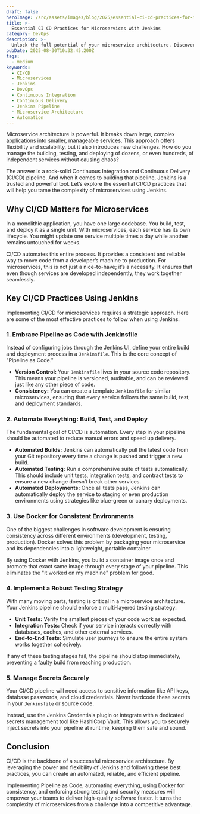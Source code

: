 ```yaml
---
draft: false
heroImage: /src/assets/images/blog/2025/essential-ci-cd-practices-for-microservices-with-jenkins.png
title: >-
  Essential CI CD Practices for Microservices with Jenkins
category: DevOps
description: >-
  Unlock the full potential of your microservice architecture. Discover essential CI/CD best practices using Jenkins to streamline your development and deployment pipeline.
pubDate: 2025-08-30T10:32:45.200Z
tags:
  - medium
keywords:
  - CI/CD
  - Microservices
  - Jenkins
  - DevOps
  - Continuous Integration
  - Continuous Delivery
  - Jenkins Pipeline
  - Microservice Architecture
  - Automation
---
```


Microservice architecture is powerful. It breaks down large, complex applications into smaller, manageable services. This approach offers flexibility and scalability, but it also introduces new challenges. How do you manage the building, testing, and deploying of dozens, or even hundreds, of independent services without causing chaos?

The answer is a rock-solid Continuous Integration and Continuous Delivery (CI/CD) pipeline. And when it comes to building that pipeline, Jenkins is a trusted and powerful tool. Let’s explore the essential CI/CD practices that will help you tame the complexity of microservices using Jenkins.

## Why CI/CD Matters for Microservices

In a monolithic application, you have one large codebase. You build, test, and deploy it as a single unit. With microservices, each service has its own lifecycle. You might update one service multiple times a day while another remains untouched for weeks.

CI/CD automates this entire process. It provides a consistent and reliable way to move code from a developer’s machine to production. For microservices, this is not just a nice-to-have; it’s a necessity. It ensures that even though services are developed independently, they work together seamlessly.

## Key CI/CD Practices Using Jenkins

Implementing CI/CD for microservices requires a strategic approach. Here are some of the most effective practices to follow when using Jenkins.

### 1. Embrace Pipeline as Code with Jenkinsfile

Instead of configuring jobs through the Jenkins UI, define your entire build and deployment process in a `Jenkinsfile`. This is the core concept of "Pipeline as Code."

- **Version Control:** Your `Jenkinsfile` lives in your source code repository. This means your pipeline is versioned, auditable, and can be reviewed just like any other piece of code.
- **Consistency:** You can create a template `Jenkinsfile` for similar microservices, ensuring that every service follows the same build, test, and deployment standards.

### 2. Automate Everything: Build, Test, and Deploy

The fundamental goal of CI/CD is automation. Every step in your pipeline should be automated to reduce manual errors and speed up delivery.

- **Automated Builds:** Jenkins can automatically pull the latest code from your Git repository every time a change is pushed and trigger a new build.
- **Automated Testing:** Run a comprehensive suite of tests automatically. This should include unit tests, integration tests, and contract tests to ensure a new change doesn’t break other services.
- **Automated Deployments:** Once all tests pass, Jenkins can automatically deploy the service to staging or even production environments using strategies like blue-green or canary deployments.

### 3. Use Docker for Consistent Environments

One of the biggest challenges in software development is ensuring consistency across different environments (development, testing, production). Docker solves this problem by packaging your microservice and its dependencies into a lightweight, portable container.

By using Docker with Jenkins, you build a container image once and promote that exact same image through every stage of your pipeline. This eliminates the "it worked on my machine" problem for good.

### 4. Implement a Robust Testing Strategy

With many moving parts, testing is critical in a microservice architecture. Your Jenkins pipeline should enforce a multi-layered testing strategy:

- **Unit Tests:** Verify the smallest pieces of your code work as expected.
- **Integration Tests:** Check if your service interacts correctly with databases, caches, and other external services.
- **End-to-End Tests:** Simulate user journeys to ensure the entire system works together cohesively.

If any of these testing stages fail, the pipeline should stop immediately, preventing a faulty build from reaching production.

### 5. Manage Secrets Securely

Your CI/CD pipeline will need access to sensitive information like API keys, database passwords, and cloud credentials. Never hardcode these secrets in your `Jenkinsfile` or source code.

Instead, use the Jenkins Credentials plugin or integrate with a dedicated secrets management tool like HashiCorp Vault. This allows you to securely inject secrets into your pipeline at runtime, keeping them safe and sound.

## Conclusion

CI/CD is the backbone of a successful microservice architecture. By leveraging the power and flexibility of Jenkins and following these best practices, you can create an automated, reliable, and efficient pipeline.

Implementing Pipeline as Code, automating everything, using Docker for consistency, and enforcing strong testing and security measures will empower your teams to deliver high-quality software faster. It turns the complexity of microservices from a challenge into a competitive advantage.
